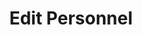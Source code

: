 ---
title: 'Edit Personnel'
openapi: 'POST /v1/personnel/edit/{company_slug}/{personnel_id}/'
---